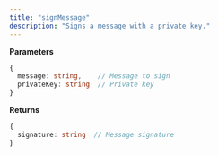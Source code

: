 ```yaml
---
title: "signMessage"
description: "Signs a message with a private key."
---
```


**Parameters**
```typescript
{
  message: string,    // Message to sign
  privateKey: string  // Private key
}
```

**Returns**
```typescript
{
  signature: string  // Message signature
}
```


